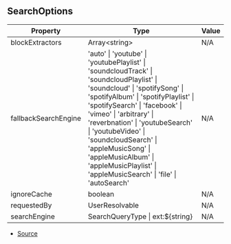 ## SearchOptions

| Property | Type | Value |
| ----------- | ----------- | ----------- |
| blockExtractors | Array\<string> | N/A |
| fallbackSearchEngine | 'auto' \| 'youtube' \| 'youtubePlaylist' \| 'soundcloudTrack' \| 'soundcloudPlaylist' \| 'soundcloud' \| 'spotifySong' \| 'spotifyAlbum' \| 'spotifyPlaylist' \| 'spotifySearch' \| 'facebook' \| 'vimeo' \| 'arbitrary' \| 'reverbnation' \| 'youtubeSearch' \| 'youtubeVideo' \| 'soundcloudSearch' \| 'appleMusicSong' \| 'appleMusicAlbum' \| 'appleMusicPlaylist' \| 'appleMusicSearch' \| 'file' \| 'autoSearch' | N/A |
| ignoreCache | boolean | N/A |
| requestedBy | UserResolvable | N/A |
| searchEngine | SearchQueryType \| ext:\$\{string} | N/A |


- [Source](https://github.com/Androz2091/discord-player/blob/fe42dd7/packages/discord-player/src/types/types.ts#L224)